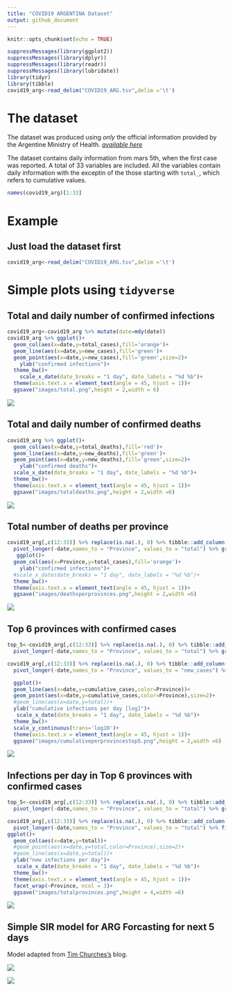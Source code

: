 ```yaml
---
title: "COVID19 ARGENTINA Dataset"
output: github_document
---
```


```r
knitr::opts_chunk$set(echo = TRUE)
```

```r
suppressMessages(library(ggplot2))
suppressMessages(library(dplyr))
suppressMessages(library(readr))
suppressMessages(library(lubridate))
library(tidyr)
library(tibble)
covid19_arg<-read_delim("COVID19_ARG.tsv",delim ='\t')
```

# The dataset
The dataset was produced using *only* the official information provided by the Argentine Ministry of Health. 
[*available here*](https://www.argentina.gob.ar/coronavirus/informe-diario)

The dataset contains daily information from mars 5th, when the first case was reported. A total of 33 variables are included. All the variables contain daily information with the exceptin of the those starting with `total_`, which refers to cumulative values.

```r
names(covid19_arg)[1:33]
```


# Example

## Just load the dataset first
```r
covid19_arg<-read_delim("COVID19_ARG.tsv",delim ='\t')
```


# Simple plots using `tidyverse`

## Total and daily number of confirmed infections 


```r
covid19_arg<-covid19_arg %>% mutate(date=mdy(date))
covid19_arg %>% ggplot()+
  geom_col(aes(x=date,y=total_cases),fill='orange')+
  geom_line(aes(x=date,y=new_cases),fill='green')+
  geom_point(aes(x=date,y=new_cases),fill='green',size=2)+
    ylab("confirmed infections")+
  theme_bw()+
    scale_x_date(date_breaks = "1 day", date_labels = "%d %b")+
  theme(axis.text.x = element_text(angle = 45, hjust = 1))+
  ggsave("images/total.png",height = 2,width = 6)
```

![](./images/total.png)

## Total and daily number of confirmed deaths

```r
covid19_arg %>% ggplot()+
  geom_col(aes(x=date,y=total_deaths),fill='red')+
  geom_line(aes(x=date,y=new_deaths),fill='green')+
  geom_point(aes(x=date,y=new_deaths),fill='green',size=2)+
    ylab("confirmed deaths")+
  scale_x_date(date_breaks = "1 day", date_labels = "%d %b")+
  theme_bw()+
  theme(axis.text.x = element_text(angle = 45, hjust = 1))+
  ggsave("images/totaldeaths.png",height = 2,width =6)
```
![](./images/totaldeaths.png)

## Total number of deaths per province

```r

covid19_arg[,c(12:33)] %>% replace(is.na(.), 0) %>% tibble::add_column(date=covid19_arg$date) %>%
  pivot_longer(-date,names_to = "Province", values_to = "total") %>% group_by(Province) %>% summarise(total_cases=sum(total)) %>% arrange((total_cases)) %>%
   ggplot()+
  geom_col(aes(x=Province,y=total_cases),fill='orange')+
    ylab("confirmed infections")+
  #scale_x_date(date_breaks = "1 day", date_labels = "%d %b")+
  theme_bw()+
  theme(axis.text.x = element_text(angle = 45, hjust = 1))+
  ggsave("images/deathsperprovinces.png",height = 2,width =6)
```
![](./images/deathsperprovinces.png)


## Top 6 provinces with confirmed cases 

```r

top_5<-covid19_arg[,c(12:33)] %>% replace(is.na(.), 0) %>% tibble::add_column(date=covid19_arg$date) %>%
  pivot_longer(-date,names_to = "Province", values_to = "total") %>% group_by(Province) %>% summarise(total_cases=sum(total)) %>%  top_n(5) %>% select(Province)

covid19_arg[,c(12:33)] %>% replace(is.na(.), 0) %>% tibble::add_column(date=covid19_arg$date) %>%group_by(date) %>%
  pivot_longer(-date,names_to = "Province", values_to = "new_cases") %>% group_by(Province) %>% mutate(cumulative_cases=cumsum(new_cases)) %>% arrange(desc(cumulative_cases)) %>% filter( Province %in% unlist(as.list(top_5))) %>% 

  ggplot()+
  geom_line(aes(x=date,y=cumulative_cases,color=Province))+
  geom_point(aes(x=date,y=cumulative_cases,color=Province),size=2)+
  #geom_line(aes(x=date,y=total))+
  ylab("cumulative infections per day [log]")+
   scale_x_date(date_breaks = "1 day", date_labels = "%d %b")+
  theme_bw()+
  scale_y_continuous(trans='log10')+
  theme(axis.text.x = element_text(angle = 45, hjust = 1))+
  ggsave("images/cumulativeperprovincestop5.png",height = 2,width =6)


```

![](./images/cumulativeperprovincestop5.png)


## Infections per day in Top 6 provinces with confirmed cases 

```r

top_5<-covid19_arg[,c(12:33)] %>% replace(is.na(.), 0) %>% tibble::add_column(date=covid19_arg$date) %>%
  pivot_longer(-date,names_to = "Province", values_to = "total") %>% group_by(Province) %>% summarise(total_cases=sum(total)) %>%  top_n(6) %>% select(Province)

covid19_arg[,c(12:33)] %>% replace(is.na(.), 0) %>% tibble::add_column(date=covid19_arg$date) %>%
  pivot_longer(-date,names_to = "Province", values_to = "total") %>% filter( Province %in% unlist(as.list(top_5))) %>% 
ggplot()+
  geom_col(aes(x=date,y=total))+
  #geom_point(aes(x=date,y=total,color=Province),size=2)+
  #geom_line(aes(x=date,y=total))+
  ylab("new infections per day")+
   scale_x_date(date_breaks = "1 day", date_labels = "%d %b")+
  theme_bw()+
  theme(axis.text.x = element_text(angle = 45, hjust = 1))+
  facet_wrap(~Province, ncol = 3)+
  ggsave("images/totalprovinces.png",height = 4,width =6)
```

![](./images/totalprovinces.png)

## Simple SIR model for ARG Forcasting for next 5 days

Model adapted from [Tim Churches's](https://timchurches.github.io/blog/posts/2020-02-18-analysing-covid-19-2019-ncov-outbreak-data-with-r-part-1) blog.

![](./images/sir_Argentina.png)

![](./images/geseir_Argentina.png)

